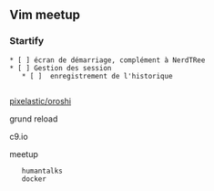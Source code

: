 ==Vim meetup==

===Startify===
 * [ ] écran de démarriage, complément à NerdTRee
 * [ ] Gestion des session
	* [ ]  enregistrement de l'historique
	

[[pixelastic/oroshi]]

grund reload

c9.io


meetup 
	humantalks
	docker
	

